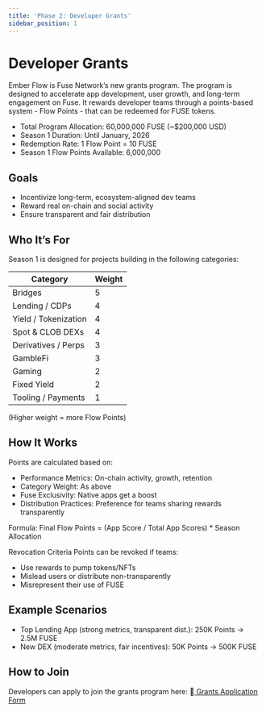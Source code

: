 ```yaml
---
title: 'Phase 2: Developer Grants'
sidebar_position: 1
---
```


# Developer Grants

Ember Flow is Fuse Network’s new grants program. The program is designed to accelerate app development, user growth, and long-term engagement on Fuse. It rewards developer teams through a points-based system - Flow Points - that can be redeemed for FUSE tokens.

* Total Program Allocation: 60,000,000 FUSE (\~$200,000 USD)
* Season 1 Duration: Until January, 2026
* Redemption Rate: 1 Flow Point = 10 FUSE
* Season 1 Flow Points Available: 6,000,000

## Goals

* Incentivize long-term, ecosystem-aligned dev teams
* Reward real on-chain and social activity
* Ensure transparent and fair distribution

## Who It’s For

Season 1 is designed for projects building in the following categories:

| Category             | Weight |
| -------------------- | ------ |
| Bridges              | 5      |
| Lending / CDPs       | 4      |
| Yield / Tokenization | 4      |
| Spot & CLOB DEXs     | 4      |
| Derivatives / Perps  | 3      |
| GambleFi             | 3      |
| Gaming               | 2      |
| Fixed Yield          | 2      |
| Tooling / Payments   | 1      |

(Higher weight = more Flow Points)

## How It Works

Points are calculated based on:

* Performance Metrics: On-chain activity, growth, retention
* Category Weight: As above
* Fuse Exclusivity: Native apps get a boost
* Distribution Practices: Preference for teams sharing rewards transparently

Formula:
Final Flow Points = (App Score / Total App Scores) \* Season Allocation

Revocation Criteria
Points can be revoked if teams:

* Use rewards to pump tokens/NFTs
* Mislead users or distribute non-transparently
* Misrepresent their use of FUSE

## Example Scenarios

* Top Lending App (strong metrics, transparent dist.): 250K Points → 2.5M FUSE
* New DEX (moderate metrics, fair incentives): 50K Points → 500K FUSE

## How to Join

Developers can apply to join the grants program here:
🔗[ Grants Application Form](https://docs.google.com/forms/d/1d0wnN47fF2kfbo0YCYd9CVwiugrM8ho2jTU1B4kBRqw/edit)
